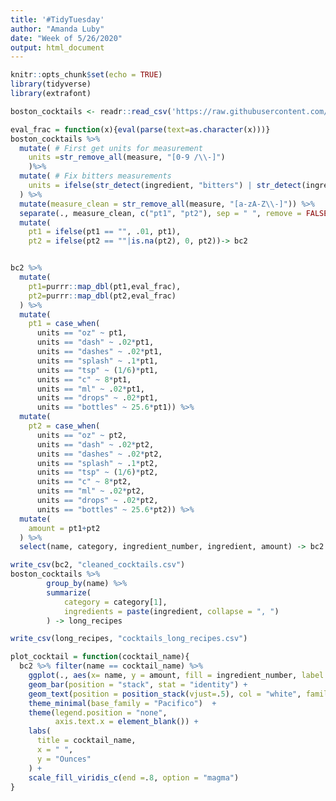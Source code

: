 ```yaml
---
title: '#TidyTuesday'
author: "Amanda Luby"
date: "Week of 5/26/2020"
output: html_document
---
```


```r
knitr::opts_chunk$set(echo = TRUE)
library(tidyverse)
library(extrafont)
```

```r
boston_cocktails <- readr::read_csv('https://raw.githubusercontent.com/rfordatascience/tidytuesday/master/data/2020/2020-05-26/boston_cocktails.csv')
```

```r
eval_frac = function(x){eval(parse(text=as.character(x)))}
boston_cocktails %>%
  mutate( # First get units for measurement
    units =str_remove_all(measure, "[0-9 /\\-]")
    )%>%
  mutate( # Fix bitters measurements
    units = ifelse(str_detect(ingredient, "bitters") | str_detect(ingredient,"Bitters"), "dash", units)
  ) %>%
  mutate(measure_clean = str_remove_all(measure, "[a-zA-Z\\-]")) %>%
  separate(., measure_clean, c("pt1", "pt2"), sep = " ", remove = FALSE) %>%
  mutate(
    pt1 = ifelse(pt1 == "", .01, pt1),
    pt2 = ifelse(pt2 == ""|is.na(pt2), 0, pt2))-> bc2


bc2 %>%
  mutate(
    pt1=purrr::map_dbl(pt1,eval_frac),
    pt2=purrr::map_dbl(pt2,eval_frac)
  ) %>%
  mutate(
    pt1 = case_when(
      units == "oz" ~ pt1,
      units == "dash" ~ .02*pt1,
      units == "dashes" ~ .02*pt1,
      units == "splash" ~ .1*pt1,
      units == "tsp" ~ (1/6)*pt1,
      units == "c" ~ 8*pt1,
      units == "ml" ~ .02*pt1, 
      units == "drops" ~ .02*pt1,
      units == "bottles" ~ 25.6*pt1)) %>%
  mutate(
    pt2 = case_when(
      units == "oz" ~ pt2,
      units == "dash" ~ .02*pt2,
      units == "dashes" ~ .02*pt2,
      units == "splash" ~ .1*pt2,
      units == "tsp" ~ (1/6)*pt2,
      units == "c" ~ 8*pt2,
      units == "ml" ~ .02*pt2, 
      units == "drops" ~ .02*pt2,
      units == "bottles" ~ 25.6*pt2)) %>%
  mutate(
    amount = pt1+pt2
  ) %>%
  select(name, category, ingredient_number, ingredient, amount) -> bc2

write_csv(bc2, "cleaned_cocktails.csv")
boston_cocktails %>%
        group_by(name) %>%
        summarize(
            category = category[1],
            ingredients = paste(ingredient, collapse = ", ")
        ) -> long_recipes

write_csv(long_recipes, "cocktails_long_recipes.csv")
```

```r
plot_cocktail = function(cocktail_name){
  bc2 %>% filter(name == cocktail_name) %>%
    ggplot(., aes(x= name, y = amount, fill = ingredient_number, label = ingredient)) +
    geom_bar(position = "stack", stat = "identity") +
    geom_text(position = position_stack(vjust=.5), col = "white", family = "Pacifico") +
    theme_minimal(base_family = "Pacifico")  +
    theme(legend.position = "none",
          axis.text.x = element_blank()) +
    labs(
      title = cocktail_name,
      x = " ",
      y = "Ounces"
    ) +
    scale_fill_viridis_c(end =.8, option = "magma")
}
```